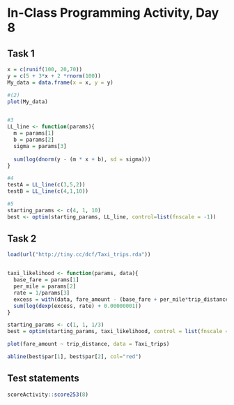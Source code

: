 # In-Class Programming Activity, Day 8

## Task 1
```r
x = c(runif(100, 20,70))
y = c(5 + 3*x + 2 *rnorm(100))
My_data = data.frame(x = x, y = y) 

#(2)
plot(My_data)


#3 
LL_line <- function(params){
  m = params[1]  
  b = params[2] 
  sigma = params[3]
  
  sum(log(dnorm(y - (m * x + b), sd = sigma)))
}

#4
testA = LL_line(c(3,5,2))
testB = LL_line(c(4,1,10))

#5
starting_params <- c(4, 1, 10)
best <- optim(starting_params, LL_line, control=list(fnscale = -1))
```


## Task 2 
```r
load(url("http://tiny.cc/dcf/Taxi_trips.rda"))


taxi_likelihood <- function(params, data){
  base_fare = params[1]
  per_mile = params[2]
  rate = 1/params[3]
  excess = with(data, fare_amount - (base_fare + per_mile*trip_distance))
  sum(log(dexp(excess, rate) + 0.00000001))
}

starting_params <- c(1, 1, 1/3)
best = optim(starting_params, taxi_likelihood, control = list(fnscale = -1), data = Taxi_trips)

plot(fare_amount ~ trip_distance, data = Taxi_trips)

abline(best$par[1], best$par[2], col="red")
```

## Test statements

```r
scoreActivity::score253(8)
```